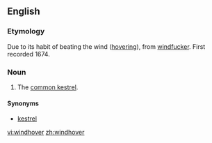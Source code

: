 ==English==

===Etymology===
Due to its habit of beating the wind ([[hover]]ing), from [[windfucker]]. First recorded 1674.

===Noun===
{{en-noun}}

# The [[common kestrel]].

====Synonyms====
* {{italbrac-colon|common kestrel}} [[kestrel]]

[[vi:windhover]]
[[zh:windhover]]